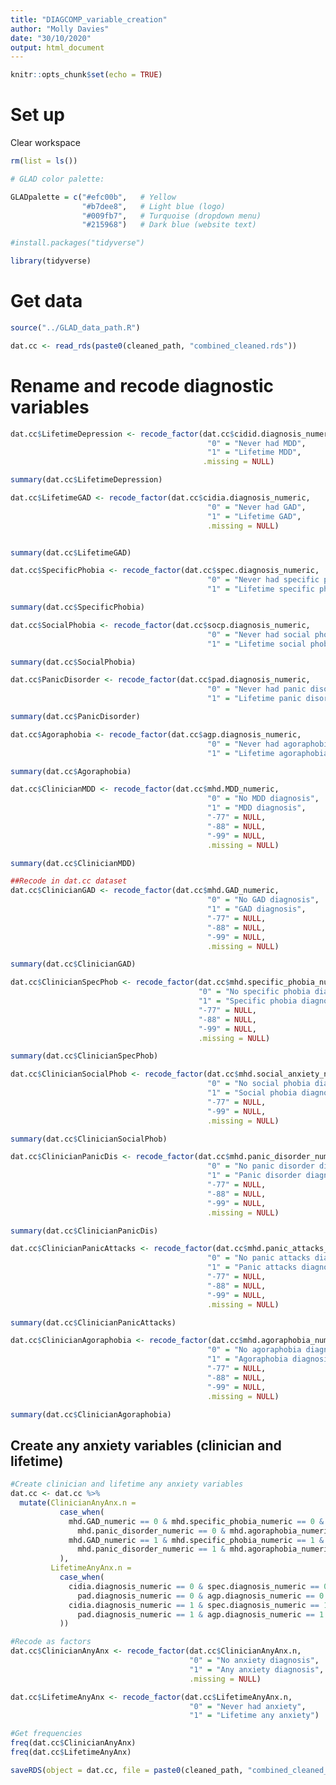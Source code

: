 ```yaml
---
title: "DIAGCOMP_variable_creation"
author: "Molly Davies"
date: "30/10/2020"
output: html_document
---
```


```r
knitr::opts_chunk$set(echo = TRUE)
```

# Set up

Clear workspace
```r
rm(list = ls())
```

```r
# GLAD color palette:

GLADpalette = c("#efc00b",   # Yellow
                "#b7dee8",   # Light blue (logo)
                "#009fb7",   # Turquoise (dropdown menu)
                "#215968")   # Dark blue (website text)
```

```r
#install.packages("tidyverse")
```

```r
library(tidyverse)
```

# Get data

```r
source("../GLAD_data_path.R")
```

```r
dat.cc <- read_rds(paste0(cleaned_path, "combined_cleaned.rds"))
```

# Rename and recode diagnostic variables

```r

dat.cc$LifetimeDepression <- recode_factor(dat.cc$cidid.diagnosis_numeric,
                                            "0" = "Never had MDD",
                                            "1" = "Lifetime MDD",
                                           .missing = NULL)

summary(dat.cc$LifetimeDepression)

```

```r

dat.cc$LifetimeGAD <- recode_factor(dat.cc$cidia.diagnosis_numeric,
                                            "0" = "Never had GAD",
                                            "1" = "Lifetime GAD",
                                            .missing = NULL)


summary(dat.cc$LifetimeGAD)

```

```r

dat.cc$SpecificPhobia <- recode_factor(dat.cc$spec.diagnosis_numeric,
                                            "0" = "Never had specific phobia",
                                            "1" = "Lifetime specific phobia")

summary(dat.cc$SpecificPhobia)

```

```r

dat.cc$SocialPhobia <- recode_factor(dat.cc$socp.diagnosis_numeric,
                                            "0" = "Never had social phobia",
                                            "1" = "Lifetime social phobia")

summary(dat.cc$SocialPhobia)

```

```r

dat.cc$PanicDisorder <- recode_factor(dat.cc$pad.diagnosis_numeric,
                                            "0" = "Never had panic disorder",
                                            "1" = "Lifetime panic disorder")

summary(dat.cc$PanicDisorder)

```

```r

dat.cc$Agoraphobia <- recode_factor(dat.cc$agp.diagnosis_numeric,
                                            "0" = "Never had agoraphobia",
                                            "1" = "Lifetime agoraphobia")

summary(dat.cc$Agoraphobia)

```

```r

dat.cc$ClinicianMDD <- recode_factor(dat.cc$mhd.MDD_numeric,
                                            "0" = "No MDD diagnosis",
                                            "1" = "MDD diagnosis",
                                            "-77" = NULL,
                                            "-88" = NULL,
                                            "-99" = NULL,
                                            .missing = NULL)

summary(dat.cc$ClinicianMDD)

```

```r
##Recode in dat.cc dataset
dat.cc$ClinicianGAD <- recode_factor(dat.cc$mhd.GAD_numeric,
                                            "0" = "No GAD diagnosis",
                                            "1" = "GAD diagnosis",
                                            "-77" = NULL,
                                            "-88" = NULL,
                                            "-99" = NULL,
                                            .missing = NULL)

summary(dat.cc$ClinicianGAD)

```

```r

dat.cc$ClinicianSpecPhob <- recode_factor(dat.cc$mhd.specific_phobia_numeric,
                                          "0" = "No specific phobia diagnosis",
                                          "1" = "Specific phobia diagnosis",
                                          "-77" = NULL,
                                          "-88" = NULL,
                                          "-99" = NULL,
                                          .missing = NULL)

summary(dat.cc$ClinicianSpecPhob)

```

```r

dat.cc$ClinicianSocialPhob <- recode_factor(dat.cc$mhd.social_anxiety_numeric,
                                            "0" = "No social phobia diagnosis",
                                            "1" = "Social phobia diagnosis",
                                            "-77" = NULL,
                                            "-99" = NULL,
                                            .missing = NULL)

summary(dat.cc$ClinicianSocialPhob)

```

```r

dat.cc$ClinicianPanicDis <- recode_factor(dat.cc$mhd.panic_disorder_numeric,
                                            "0" = "No panic disorder diagnosis",
                                            "1" = "Panic disorder diagnosis",
                                            "-77" = NULL,
                                            "-88" = NULL,
                                            "-99" = NULL,
                                            .missing = NULL)

summary(dat.cc$ClinicianPanicDis)

```

```r

dat.cc$ClinicianPanicAttacks <- recode_factor(dat.cc$mhd.panic_attacks_numeric,
                                            "0" = "No panic attacks diagnosis",
                                            "1" = "Panic attacks diagnosis",
                                            "-77" = NULL,
                                            "-88" = NULL,
                                            "-99" = NULL,
                                            .missing = NULL)

summary(dat.cc$ClinicianPanicAttacks)

```

```r

dat.cc$ClinicianAgoraphobia <- recode_factor(dat.cc$mhd.agoraphobia_numeric,
                                            "0" = "No agoraphobia diagnosis",
                                            "1" = "Agoraphobia diagnosis",
                                            "-77" = NULL,
                                            "-88" = NULL,
                                            "-99" = NULL,
                                            .missing = NULL)

summary(dat.cc$ClinicianAgoraphobia)

```

## Create any anxiety variables (clinician and lifetime)

```r
#Create clinician and lifetime any anxiety variables
dat.cc <- dat.cc %>% 
  mutate(ClinicianAnyAnx.n =
           case_when(
             mhd.GAD_numeric == 0 & mhd.specific_phobia_numeric == 0 & mhd.social_anxiety_numeric == 0 &
               mhd.panic_disorder_numeric == 0 & mhd.agoraphobia_numeric == 0 ~ 0,
             mhd.GAD_numeric == 1 & mhd.specific_phobia_numeric == 1 & mhd.social_anxiety_numeric == 1 &
               mhd.panic_disorder_numeric == 1 & mhd.agoraphobia_numeric == 1 ~ 1
           ),
         LifetimeAnyAnx.n = 
           case_when(
             cidia.diagnosis_numeric == 0 & spec.diagnosis_numeric == 0 & socp.diagnosis_numeric == 0 &
               pad.diagnosis_numeric == 0 & agp.diagnosis_numeric == 0 ~ 0,
             cidia.diagnosis_numeric == 1 & spec.diagnosis_numeric == 1 & socp.diagnosis_numeric == 1 &
               pad.diagnosis_numeric == 1 & agp.diagnosis_numeric == 1 ~ 1
           ))

#Recode as factors
dat.cc$ClinicianAnyAnx <- recode_factor(dat.cc$ClinicianAnyAnx.n,
                                        "0" = "No anxiety diagnosis",
                                        "1" = "Any anxiety diagnosis",
                                        .missing = NULL)

dat.cc$LifetimeAnyAnx <- recode_factor(dat.cc$LifetimeAnyAnx.n,
                                        "0" = "Never had anxiety",
                                        "1" = "Lifetime any anxiety")

#Get frequencies
freq(dat.cc$ClinicianAnyAnx)
freq(dat.cc$LifetimeAnyAnx)
```

```r
saveRDS(object = dat.cc, file = paste0(cleaned_path, "combined_cleaned_new_variables.rds"))
```

